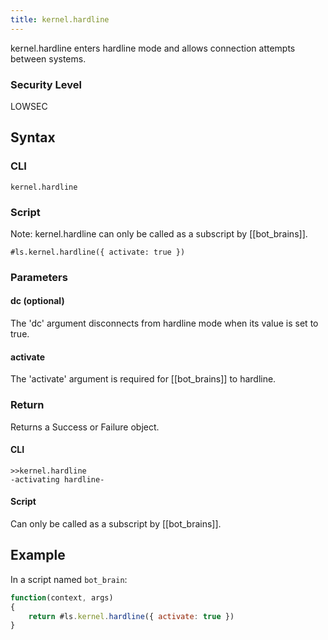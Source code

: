 ```yaml
---
title: kernel.hardline
---
```


kernel.hardline enters hardline mode and allows connection attempts between systems.

### Security Level

LOWSEC

## Syntax

### CLI

```
kernel.hardline
```

### Script

Note: kernel.hardline can only be called as a subscript by [[bot_brains]].

```
#ls.kernel.hardline({ activate: true })
```

### Parameters

#### dc (optional)

The 'dc' argument disconnects from hardline mode when its value is set to true.

#### activate

The 'activate' argument is required for [[bot_brains]] to hardline.

### Return

Returns a Success or Failure object.

#### CLI

```
>>kernel.hardline
-activating hardline-
```

#### Script

Can only be called as a subscript by [[bot_brains]].

## Example

In a script named `bot_brain`:

```js
function(context, args)
{
	return #ls.kernel.hardline({ activate: true })
}
```
